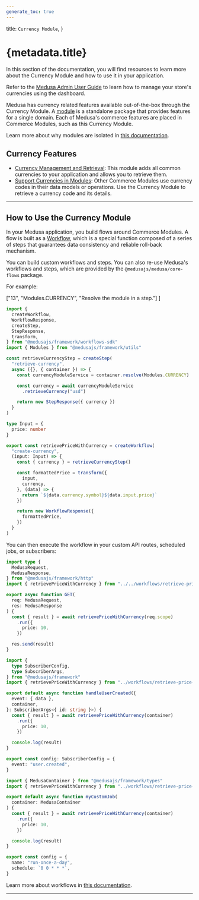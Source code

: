 ```yaml
---
generate_toc: true
---
```



  title: `Currency Module`,
}

# {metadata.title}

In this section of the documentation, you will find resources to learn more about the Currency Module and how to use it in your application.

<Note title="Looking for no-code docs?">

Refer to the [Medusa Admin User Guide](!user-guide!/settings/store) to learn how to manage your store's currencies using the dashboard.

</Note>

Medusa has currency related features available out-of-the-box through the Currency Module. A [module](!docs!/learn/fundamentals/modules) is a standalone package that provides features for a single domain. Each of Medusa's commerce features are placed in Commerce Modules, such as this Currency Module.

<Note>

Learn more about why modules are isolated in [this documentation](!docs!/learn/fundamentals/modules/isolation).

</Note>

## Currency Features

- [Currency Management and Retrieval](/references/currency/listAndCountCurrencies): This module adds all common currencies to your application and allows you to retrieve them.
- [Support Currencies in Modules](./links-to-other-modules/page.mdx): Other Commerce Modules use currency codes in their data models or operations. Use the Currency Module to retrieve a currency code and its details.

---

## How to Use the Currency Module

In your Medusa application, you build flows around Commerce Modules. A flow is built as a [Workflow](!docs!/learn/fundamentals/workflows), which is a special function composed of a series of steps that guarantees data consistency and reliable roll-back mechanism. 

You can build custom workflows and steps. You can also re-use Medusa's workflows and steps, which are provided by the `@medusajs/medusa/core-flows` package.

For example:

  ["13", "Modules.CURRENCY", "Resolve the module in a step."]
]

```ts title="src/workflows/retrieve-price-with-currency.ts" highlights={highlights}
import { 
  createWorkflow, 
  WorkflowResponse,
  createStep,
  StepResponse,
  transform,
} from "@medusajs/framework/workflows-sdk"
import { Modules } from "@medusajs/framework/utils"

const retrieveCurrencyStep = createStep(
  "retrieve-currency",
  async ({}, { container }) => {
    const currencyModuleService = container.resolve(Modules.CURRENCY)

    const currency = await currencyModuleService
      .retrieveCurrency("usd")

    return new StepResponse({ currency })
  }
)

type Input = {
  price: number
}

export const retrievePriceWithCurrency = createWorkflow(
  "create-currency",
  (input: Input) => {
    const { currency } = retrieveCurrencyStep()

    const formattedPrice = transform({
      input,
      currency,
    }, (data) => {
      return `${data.currency.symbol}${data.input.price}`
    })

    return new WorkflowResponse({
      formattedPrice,
    })
  }
)
```

You can then execute the workflow in your custom API routes, scheduled jobs, or subscribers:

<CodeTabs group="resource-types">
  <CodeTab label="API Route" value="api-route">
    
```ts title="src/api/workflow/route.ts" highlights={[["11"], ["12"], ["13"], ["14"]]} collapsibleLines="1-6" expandButtonLabel="Show Imports"
import type {
  MedusaRequest,
  MedusaResponse,
} from "@medusajs/framework/http"
import { retrievePriceWithCurrency } from "../../workflows/retrieve-price-with-currency"

export async function GET(
  req: MedusaRequest,
  res: MedusaResponse
) {
  const { result } = await retrievePriceWithCurrency(req.scope)
    .run({
      price: 10,
    })

  res.send(result)
}
```

  </CodeTab>
  <CodeTab label="Subscriber" value="subscriber">
    
```ts title="src/subscribers/user-created.ts" highlights={[["11"], ["12"], ["13"], ["14"]]} collapsibleLines="1-6" expandButtonLabel="Show Imports"
import {
  type SubscriberConfig,
  type SubscriberArgs,
} from "@medusajs/framework"
import { retrievePriceWithCurrency } from "../workflows/retrieve-price-with-currency"

export default async function handleUserCreated({
  event: { data },
  container,
}: SubscriberArgs<{ id: string }>) {
  const { result } = await retrievePriceWithCurrency(container)
    .run({
      price: 10,
    })

  console.log(result)
}

export const config: SubscriberConfig = {
  event: "user.created",
}
```

  </CodeTab>
  <CodeTab label="Scheduled Job" value="scheduled-job">
    
```ts title="src/jobs/run-daily.ts" highlights={[["7"], ["8"], ["9"], ["10"]]}
import { MedusaContainer } from "@medusajs/framework/types"
import { retrievePriceWithCurrency } from "../workflows/retrieve-price-with-currency"

export default async function myCustomJob(
  container: MedusaContainer
) {
  const { result } = await retrievePriceWithCurrency(container)
    .run({
      price: 10,
    })

  console.log(result)
}

export const config = {
  name: "run-once-a-day",
  schedule: `0 0 * * *`,
}
```

  </CodeTab>
</CodeTabs>

Learn more about workflows in [this documentation](!docs!/learn/fundamentals/workflows).

---

<CommerceModuleSections />